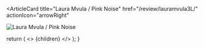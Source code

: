 <ArticleCard
  title="Laura Mvula / Pink Noise"
  href="/review/lauramvula3L/"
  actionIcon="arrowRight"
>

![Laura Mvula / Pink Noise](../../images/cd/lauramvula3L.jpg)

</ArticleCard>

  return (
    <>
      {children}
    </>
  );
}